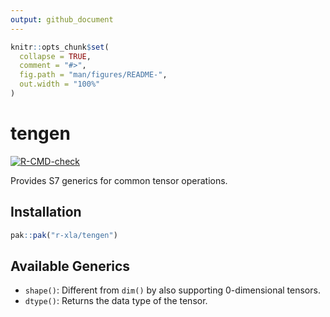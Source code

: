```yaml
---
output: github_document
---
```


<!-- README.md is generated from README.Rmd. Please edit that file -->

```r
knitr::opts_chunk$set(
  collapse = TRUE,
  comment = "#>",
  fig.path = "man/figures/README-",
  out.width = "100%"
)
```

# tengen

<!-- badges: start -->
[![R-CMD-check](https://github.com/r-xla/tengen/actions/workflows/R-CMD-check.yaml/badge.svg)](https://github.com/r-xla/tengen/actions/workflows/R-CMD-check.yaml)
<!-- badges: end -->

Provides S7 generics for common tensor operations.

## Installation

``` r
pak::pak("r-xla/tengen")
```

## Available Generics

* `shape()`: Different from `dim()` by also supporting 0-dimensional tensors.
* `dtype()`: Returns the data type of the tensor.

